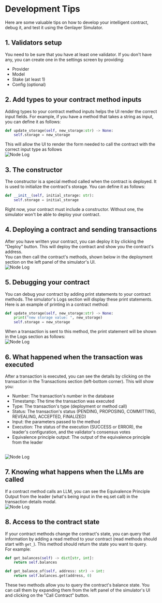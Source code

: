 
# Development Tips
Here are some valuable tips on how to develop your intelligent contract, debug it, and test it using the Genlayer Simulator.

## 1. Validators setup
You need to be sure that you have at least one validator. If you don't have any, you can create one in the settings screen by providing:
- Provider
- Model
- Stake (at least 1)
- Config (optional)

## 2. Add types to your contract method inputs
Adding types to your contract method inputs helps the UI render the correct input fields. For example, if you have a method that takes a string as input, you can define it as follows:
```python
def update_storage(self, new_storage:str) -> None:
    self.storage = new_storage 
``` 
This will allow the UI to render the form needed to call the contract with the correct input type as follows
<br/>
<Image src="/images/run-debug/input-types.png" alt="Node Log" width={400} height={400} />

## 3. The constructor
The constructor is a special method called when the contract is deployed. It is used to initialize the contract's storage. You can define it as follows:
```python
def __init__(self, initial_storage: str):
    self.storage = initial_storage
```
Right now, your contract must include a constructor. Without one, the simulator won't be able to deploy your contract.

## 4. Deploying a contract and sending transactions
After you have written your contract, you can deploy it by clicking the "Deploy" button. This will deploy the contract and show you the contract's address.
<br/>You can then call the contract's methods, shown below in the deployment section on the left panel of the simulator's UI.
<br/>
<Image src="/images/run-debug/read-write-methods.png" alt="Node Log" width={400} height={400} />

## 5. Debugging your contract
You can debug your contract by adding print statements to your contract methods. The simulator's Logs section will display these print statements.
Here is an example of printing in a contract method:
```python
def update_storage(self, new_storage:str) -> None:
    print("new storage value: ", new_storage)
    self.storage = new_storage 
```
When a transaction is sent to this method, the print statement will be shown in the Logs section as follows:
<br/>
<Image src="/images/run-debug/print-logs.png" alt="Node Log" width={700} height={700} />

## 6. What happened when the transaction was executed
After a transaction is executed, you can see the details by clicking on the transaction in the Transactions section (left-bottom corner). This will show you:
- Number: The transaction's number in the database
- Timestamp: The time the transaction was executed
- Type: The transaction's type (deployment or method call)
- Status: The transaction's status (PENDING, PROPOSING, COMMITTING, REVEALING, ACCEPTED, FINALIZED)
- Input: the parameters passed to the method
- Execution: The status of the execution (SUCCESS or ERROR), the leader's configuration, and the validator's consensus votes
- Equivalence principle output: The output of the equivalence principle from the leader
<br/>
<Image src="/images/run-debug/transaction-modal.png" alt="Node Log" width={400} height={400} />


## 7. Knowing what happens when the LLMs are called
If a contract method calls an LLM, you can see the Equivalence Principle Output from the leader (what's being input in the eq.set call) in the transaction details modal.
<br/>
<Image src="/images/run-debug/transaction-modal-eq-output.png" alt="Node Log" width={400} height={400} />

## 8. Access to the contract state
If your contract methods change the contract's state, you can query that information by adding a read method to your contract (read methods should start with `get_`). This method should return the state you want to query.
<br/>For example:
```python
def get_balances(self) -> dict[str, int]:
    return self.balances

def get_balance_of(self, address: str) -> int:
    return self.balances.get(address, 0)
```
These two methods allow you to query the contract's balance state. You can call them by expanding them from the left panel of the simulator's UI and clicking on the "Call Contract" button.